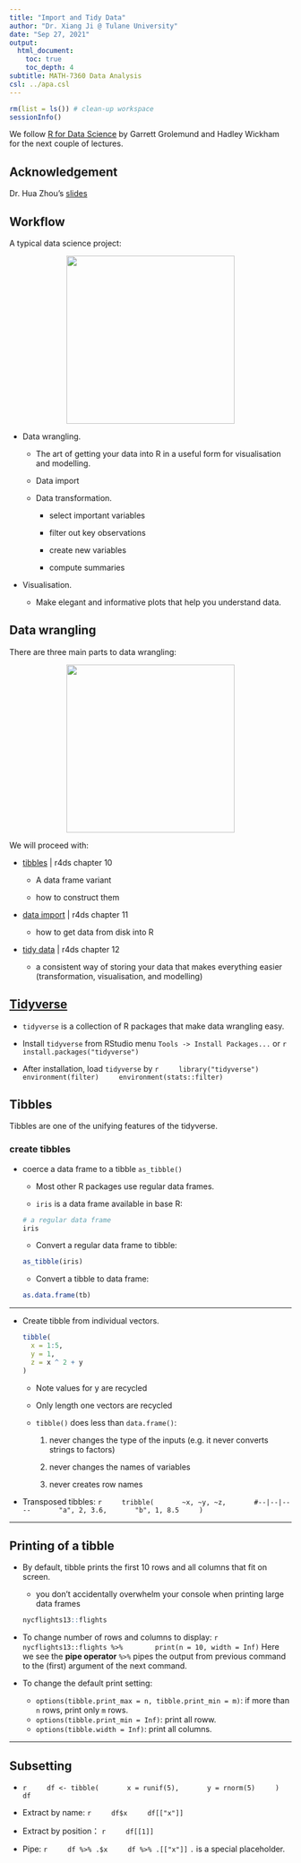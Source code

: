 ```yaml
---
title: "Import and Tidy Data"
author: "Dr. Xiang Ji @ Tulane University"
date: "Sep 27, 2021"
output:
  html_document:
    toc: true
    toc_depth: 4  
subtitle: MATH-7360 Data Analysis
csl: ../apa.csl
---
```


```r
rm(list = ls()) # clean-up workspace
sessionInfo()
```

We follow [R for Data Science](http://r4ds.had.co.nz) by Garrett Grolemund and Hadley Wickham for the next couple of lectures.

## Acknowledgement

Dr. Hua Zhou's [slides](https://ucla-biostat203b-2020winter.github.io/slides/05-tidy/tidy.html)

## Workflow

A typical data science project:

<p align="center">
<img src="./data-science-explore.png" height="300">
</p>

- Data wrangling.

    - The art of getting your data into R in a useful form for visualisation and modelling.
    
    - Data import

    - Data transformation.

        - select important variables
        
        - filter out key observations
        
        - create new variables
        
        - compute summaries
    
- Visualisation.

    - Make elegant and informative plots that help you understand data.

## Data wrangling

There are three main parts to data wrangling:
<p align="center">
<img src="./data-science-wrangle.png" height="300">
</p>

We will proceed with:

- [tibbles](https://r4ds.had.co.nz/tibbles.html) | r4ds chapter 10

    - A data frame variant
    
    - how to construct them

- [data import](https://r4ds.had.co.nz/data-import.html) | r4ds chapter 11

    - how to get data from disk into R

- [tidy data](https://r4ds.had.co.nz/tidy-data.html#tidy-data-1) | r4ds chapter 12

    - a consistent way of storing your data that makes everything easier (transformation, visualisation, and modelling)
    
## [Tidyverse](https://www.tidyverse.org)

- `tidyverse` is a collection of R packages that make data wrangling easy.

- Install `tidyverse` from RStudio menu `Tools -> Install Packages...` or
    ```r
    install.packages("tidyverse")
    ```

- After installation, load `tidyverse` by
    ```r
    library("tidyverse")
    environment(filter)
    environment(stats::filter)
    ```
    
## Tibbles

Tibbles are one of the unifying features of the tidyverse.

### create tibbles

- coerce a data frame to a tibble `as_tibble()`

    - Most other R packages use regular data frames.
    
    - `iris` is a data frame available in base R:
    
    ```r
    # a regular data frame
    iris
    ```
    
    - Convert a regular data frame to tibble:
    ```r
    as_tibble(iris)
    ```

    - Convert a tibble to data frame:
    ```r
    as.data.frame(tb)
    ```
    
----

- Create tibble from individual vectors. 

    ```r
    tibble(
      x = 1:5, 
      y = 1, 
      z = x ^ 2 + y
    )
    ```
    - Note values for y are recycled

    - Only length one vectors are recycled
    
    - `tibble()` does less than `data.frame()`:
    
        1. never changes the type of the inputs (e.g. it never converts strings to factors)
        
        2. never changes the names of variables
        
        3. never creates row names

- Transposed tibbles:
    ```r
    tribble(
      ~x, ~y, ~z,
      #--|--|----
      "a", 2, 3.6,
      "b", 1, 8.5
    )
    ```

----

## Printing of a tibble

- By default, tibble prints the first 10 rows and all columns that fit on screen.

    - you don't accidentally overwhelm your console when printing large data frames
    ```r
    nycflights13::flights
    ```

- To change number of rows and columns to display:
    ```r
    nycflights13::flights %>% 
      print(n = 10, width = Inf)
    ```
Here we see the **pipe operator** `%>%` pipes the output from previous command to the (first) argument of the next command.


- To change the default print setting:
    - `options(tibble.print_max = n, tibble.print_min = m)`: if more than `n` rows, print only `m` rows.
    - `options(tibble.print_min = Inf)`: print all roww.
    - `options(tibble.width = Inf)`: print all columns.

----

## Subsetting

- 
    ```r
    df <- tibble(
      x = runif(5),
      y = rnorm(5)
    )
    df
    ```

- Extract by name:
    ```r
    df$x
    df[["x"]]
    ```
    
- Extract by position：
    ```r
    df[[1]]
    ```

- Pipe:
    ```r
    df %>% .$x
    df %>% .[["x"]]
    ```
`.` is a special placeholder.

